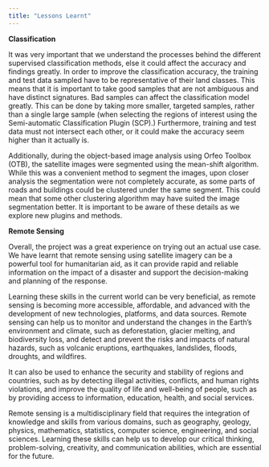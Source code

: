 ```yaml
---
title: "Lessons Learnt"
---
```


**Classification**

It was very important that we understand the processes behind the different supervised classification methods, else it could affect the accuracy and findings greatly. In order to improve the classification accuracy, the training and test data sampled have to be representative of their land classes. This means that it is important to take good samples that are not ambiguous and have distinct signatures. Bad samples can affect the classification model greatly. This can be done by taking more smaller, targeted samples, rather than a single large sample (when selecting the regions of interest using the Semi-automatic Classification Plugin (SCP).) Furthermore, training and test data must not intersect each other, or it could make the accuracy seem higher than it actually is.

Additionally, during the object-based image analysis using Orfeo Toolbox (OTB), the satellite images were segmented using the mean-shift algorithm. While this was a convenient method to segment the images, upon closer analysis the segmentation were not completely accurate, as some parts of roads and buildings could be clustered under the same segment. This could mean that some other clustering algorithm may have suited the image segmentation better. It is important to be aware of these details as we explore new plugins and methods.

**Remote Sensing**

Overall, the project was a great experience on trying out an actual use case. We have learnt that remote sensing using satellite imagery can be a powerful tool for humanitarian aid, as it can provide rapid and reliable information on the impact of a disaster and support the decision-making and planning of the response.

Learning these skills in the current world can be very beneficial, as remote sensing is becoming more accessible, affordable, and advanced with the development of new technologies, platforms, and data sources. Remote sensing can help us to monitor and understand the changes in the Earth's environment and climate, such as deforestation, glacier melting, and biodiversity loss, and detect and prevent the risks and impacts of natural hazards, such as volcanic eruptions, earthquakes, landslides, floods, droughts, and wildfires.

It can also be used to enhance the security and stability of regions and countries, such as by detecting illegal activities, conflicts, and human rights violations, and improve the quality of life and well-being of people, such as by providing access to information, education, health, and social services.

Remote sensing is a multidisciplinary field that requires the integration of knowledge and skills from various domains, such as geography, geology, physics, mathematics, statistics, computer science, engineering, and social sciences. Learning these skills can help us to develop our critical thinking, problem-solving, creativity, and communication abilities, which are essential for the future.
